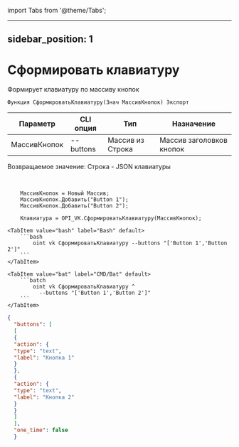 ﻿import Tabs from '@theme/Tabs';

---
sidebar_position: 1
---

# Сформировать клавиатуру
 Формирует клавиатуру по массиву кнопок



`Функция СформироватьКлавиатуру(Знач МассивКнопок) Экспорт`

  | Параметр | CLI опция | Тип | Назначение |
  |-|-|-|-|
  | МассивКнопок | --buttons | Массив из Строка | Массив заголовков кнопок |

  
  Возвращаемое значение:   Строка -  JSON клавиатуры

<br/>




```bsl title="Пример кода"
    МассивКнопок = Новый Массив;
    МассивКнопок.Добавить("Button 1");
    МассивКнопок.Добавить("Button 2");

    Клавиатура = OPI_VK.СформироватьКлавиатуру(МассивКнопок);
```
    

 <Tabs>
  
    <TabItem value="bash" label="Bash" default>
        ```bash
            oint vk СформироватьКлавиатуру --buttons "['Button 1','Button 2']"
        ```
    </TabItem>
  
    <TabItem value="bat" label="CMD/Bat" default>
        ```batch
            oint vk СформироватьКлавиатуру ^
              --buttons "['Button 1','Button 2']"
        ```
    </TabItem>
</Tabs>


```json title="Результат"
{
  "buttons": [
  [
  {
  "action": {
  "type": "text",
  "label": "Кнопка 1"
  }
  },
  {
  "action": {
  "type": "text",
  "label": "Кнопка 2"
  }
  }
  ]
  ],
  "one_time": false
  }
```

